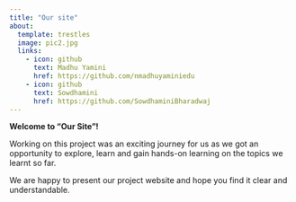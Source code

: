 ```yaml
---
title: "Our site"
about:
  template: trestles
  image: pic2.jpg
  links:
    - icon: github
      text: Madhu Yamini
      href: https://github.com/nmadhuyaminiedu
    - icon: github
      text: Sowdhamini
      href: https://github.com/SowdhaminiBharadwaj
---
```


**Welcome to “Our Site”!**

Working on this project was an exciting journey for us as we got
an opportunity to explore, learn and gain hands-on learning on the topics we
learnt so far.

We are happy to present our project website and hope you find it clear and understandable.
